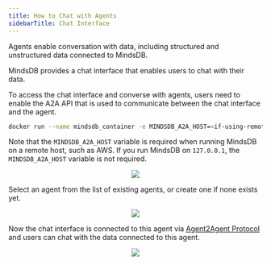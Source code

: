 ```yaml
---
title: How to Chat with Agents
sidebarTitle: Chat Interface
---
```


Agents enable conversation with data, including structured and unstructured data connected to MindsDB.

MindsDB provides a chat interface that enables users to chat with their data.

<Note>
To access the chat interface and converse with agents, users need to enable the A2A API that is used to communicate between the chat interface and the agent.

```bash
docker run --name mindsdb_container -e MINDSDB_A2A_HOST=<if-using-remote-host> -e MINDSDB_APIS=http,mysql,mcp,a2a -p 47334:47334 -p 47335:47335 -p 47337:47337 -p 47338:47338 mindsdb/mindsdb
```

Note that the `MINDSDB_A2A_HOST` variable is required when running MindsDB on a remote host, such as AWS. If you run MindsDB on `127.0.0.1`, the `MINDSDB_A2A_HOST` variable is not required.
</Note>

<p align="center">
  <img src="/assets/mindsdb_gui_respond.png" />
</p>

Select an agent from the list of existing agents, or create one if none exists yet.

<p align="center">
  <img src="/assets/mindsdb_gui_respond_agents.png" />
</p>

Now the chat interface is connected to this agent via [Agent2Agent Protocol](https://google.github.io/A2A/) and users can chat with the data connected to this agent.

<p align="center">
  <img src="/assets/mindsdb_gui_respond_chat.png" />
</p>

